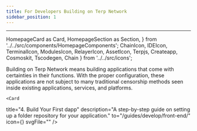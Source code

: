 ```yaml
---
title: For Developers Building on Terp Network
sidebar_position: 1
---
```

---
  HomepageCard as Card,
  HomepageSection as Section,
} from '../../src/components/HomepageComponents';
  ChainIcon,
  IDEIcon,
  TerminalIcon,
  ModulesIcon,
  RelayerIcon,
  AssetIcon,
  Terpjs,
  Createapp,
  Cosmoskit,
  Tscodegen,
  Chain
} from '../../src/icons';

Building on Terp Network means building applications that come with certainties in their functions. With the proper configuration, these applications are not subject to many traditional censorship methods seen inside existing applications, services, and platforms.
<Section title="" id="frontend-guides" hasSubSections >
<Section>
  <Card
  title="1. Getting Started"
  description="Guide to setup your development environment for the first time."
  to="/developers/getting-started/ide-setup"
  icon=""
  svgFile="/icons/telescope.svg"
  />

  <Card
  title="2. Developer Tools"
  description="Introduction to the tools available for development & troubleshooting."
  to="/developers/developer-tools/introduction"
  icon=""
  svgFile="/icons/bag.svg"
  />

  <Card
  title="3. CosmWasm Smart Contracts"
  description="Learn to build, deploy, and interact with custom smart contracts, written in Rust."
  to="/cosmwasm"
  icon=""
  svgFile="/icons/cosmwasm.svg"
  />
  
    <Card
  title="4. Build Your First dapp"
  description="A step-by-step guide on setting up a folder repository for your application."
  to="/guides/develop/front-end/"
  icon={<Terpjs />}
  svgFile=""
  />

  </Section>
</Section>


